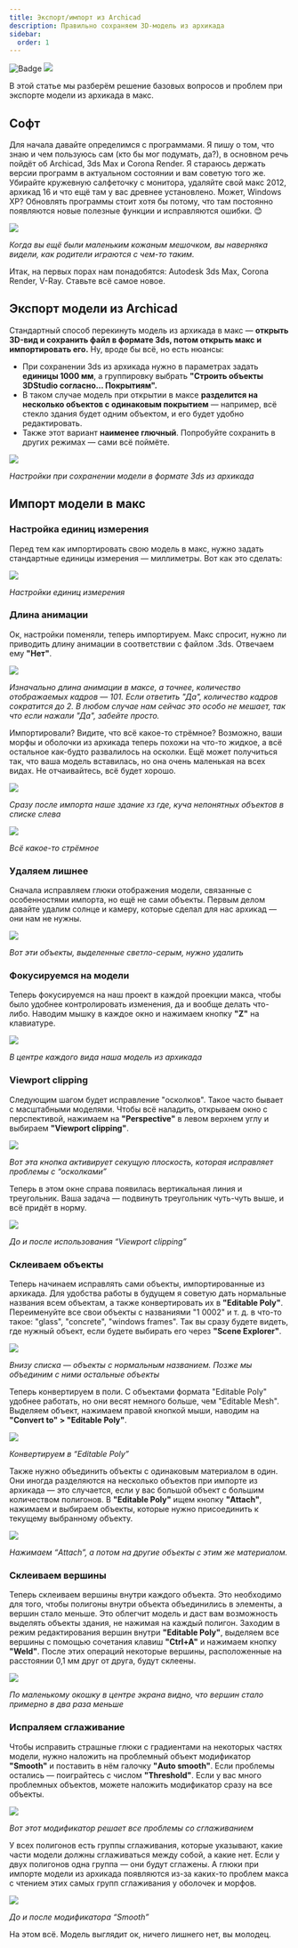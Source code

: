 ```yaml
---
title: Экспорт/импорт из Archicad
description: Правильно сохраняем 3D-модель из архикада
sidebar:
  order: 1
---
```

![Badge](https://hitscounter.dev/api/hit?url=https%3A%2F%2Fstreletskiy.com%2Farchviz%2Fexport-import%2F&label=&icon=eye&color=%233d50f5)
![](/img/archviz/export-import/cover.jpg)

В этой статье мы разберём решение базовых вопросов и проблем при экспорте модели из архикада в макс.

## Софт

Для начала давайте определимся с программами. Я пишу о том, что знаю и чем пользуюсь сам (кто бы мог подумать, да?), в основном речь пойдёт об Archicad, 3ds Max и Corona Render. 
Я стараюсь держать версии программ в актуальном состоянии и вам советую того же. Убирайте кружевную салфеточку с монитора, удаляйте свой макс 2012, архикад 16 и что ещё там у вас древнее установлено. 
Может, Windows XP? Обновлять программы стоит хотя бы потому, что там постоянно появляются новые полезные функции и исправляются ошибки. 😊

[![](/img/archviz/export-import/001.jpg)](https://ru.wikipedia.org/wiki/Midnight_Commander)

_Когда вы ещё были маленьким кожаным мешочком, вы наверняка видели, как родители играются с чем-то таким._

Итак, на первых порах нам понадобятся: Autodesk 3ds Max, Corona Render, V-Ray. Ставьте всё самое новое.

## Экспорт модели из Archicad

Стандартный способ перекинуть модель из архикада в макс — **открыть 3D-вид и сохранить файл в формате 3ds, потом открыть макс и импортировать его.** Ну, вроде бы всё, но есть нюансы:

- При сохранении 3ds из архикада нужно в параметрах задать **единицы 1000 мм**, а группировку выбрать **"Строить объекты 3DStudio согласно… Покрытиям".**  
- В таком случае модель при открытии в максе **разделится на несколько объектов с одинаковым покрытием** — например, всё стекло здания будет одним объектом, и его будет удобно редактировать.  
- Также этот вариант **наименее глючный**. Попробуйте сохранить в других режимах — сами всё поймёте.


![](/img/archviz/export-import/002.jpg)

_Настройки при сохранении модели в формате 3ds из архикада_

## Импорт модели в макс

### Настройка единиц измерения

Перед тем как импортировать свою модель в макс, нужно задать стандартные единицы измерения — миллиметры. Вот как это сделать:

![](/img/archviz/export-import/003.jpg)

_Настройки единиц измерения_

### Длина анимации

Ок, настройки поменяли, теперь импортируем. Макс спросит, нужно ли приводить длину анимации в соответствии с файлом .3ds. Отвечаем ему **"Нет"**.

![](/img/archviz/export-import/004.jpg)

_Изначально длина анимации в максе, а точнее, количество отображаемых кадров — 101. Если ответить "Да", количество кадров сократится до 2. 
В любом случае нам сейчас это особо не мешает, так что если нажали "Да", забейте просто._

Импортировали? Видите, что всё какое-то стрёмное? Возможно, ваши морфы и оболочки из архикада теперь похожи на что-то жидкое, а всё остальное как-будто развалилось на осколки. 
Ещё может получиться так, что ваша модель вставилась, но она очень маленькая на всех видах. Не отчаивайтесь, всё будет хорошо.

[![](/img/archviz/export-import/005.jpg)](/img/archviz/export-import/005.jpg)

_Сразу после импорта наше здание хз где, куча непонятных объектов в списке слева_

[![](/img/archviz/export-import/006.jpg)](/img/archviz/export-import/006.jpg)

_Всё какое-то стрёмное_

### Удаляем лишнее

Сначала исправляем глюки отображения модели, связанные с особенностями импорта, но ещё не сами объекты. Первым делом давайте удалим солнце и камеру, которые сделал для нас архикад — они нам не нужны.

[![](/img/archviz/export-import/007.jpg)](/img/archviz/export-import/007.jpg)

_Вот эти объекты, выделенные светло-серым, нужно удалить_

### Фокусируемся на модели

Теперь фокусируемся на наш проект в каждой проекции макса, чтобы было удобнее контролировать изменения, да и вообще делать что-либо. Наводим мышку в каждое окно и нажимаем кнопку **"Z"** на клавиатуре.

[![](/img/archviz/export-import/008.jpg)](/img/archviz/export-import/008.jpg)

_В центре каждого вида наша модель из архикада_

### Viewport clipping

Следующим шагом будет исправление "осколков". Такое часто бывает с масштабными моделями. 
Чтобы всё наладить, открываем окно с перспективой, нажимаем на **"Perspective"** в левом верхнем углу и выбираем **"Viewport clipping"**.

[![](/img/archviz/export-import/009.jpg)](/img/archviz/export-import/009.jpg)

_Вот эта кнопка активирует секущую плоскость, которая исправляет проблемы с “осколками”_

Теперь в этом окне справа появилась вертикальная линия и треугольник. Ваша задача — подвинуть треугольник чуть-чуть выше, и всё придёт в норму.

[![](/img/archviz/export-import/010.jpg)](/img/archviz/export-import/010.jpg)

_До и после использования “Viewport clipping”_

### Склеиваем объекты

Теперь начинаем исправлять сами объекты, импортированные из архикада. Для удобства работы в будущем я советую дать нормальные названия всем объектам, а также конвертировать их в **"Editable Poly"**. 
Переименуйте все свои объекты с названиями "1 0002" и т. д. в что-то такое: "glass", "concrete", "windows frames". Так вы сразу будете видеть, где нужный объект, если будете выбирать его через **"Scene Explorer"**.

[![](/img/archviz/export-import/011.jpg)](/img/archviz/export-import/011.jpg)

_Внизу списка — объекты с нормальным названием. Позже мы объединим с ними остальные объекты_

Теперь конвертируем в поли. С объектами формата "Editable Poly" удобнее работать, но они весят немного больше, чем "Editable Mesh". 
Выделяем объект, нажимаем правой кнопкой мыши, наводим на **"Convert to" > "Editable Poly"**.

[![](/img/archviz/export-import/012.jpg)](/img/archviz/export-import/012.jpg)

_Конвертируем в “Editable Poly”_

Также нужно объединить объекты с одинаковым материалом в один. Они иногда разделяются на несколько объектов при импорте из архикада — это случается, если у вас большой объект с большим количеством полигонов. 
В **"Editable Poly"** ищем кнопку **"Attach"**, нажимаем и выбираем объекты, которые нужно присоединить к текущему выбранному объекту.

[![](/img/archviz/export-import/013.jpg)](/img/archviz/export-import/013.jpg)

_Нажимаем “Attach”, а потом на другие объекты с этим же материалом._

### Склеиваем вершины

Теперь склеиваем вершины внутри каждого объекта. Это необходимо для того, чтобы полигоны внутри объекта объединились в элементы, а вершин стало меньше. 
Это облегчит модель и даст вам возможность выделять объекты здания, не нажимая на каждый полигон. 
Заходим в режим редактирования вершин внутри **"Editable Poly"**, выделяем все вершины с помощью сочетания клавиш **"Ctrl+A"** и нажимаем кнопку **"Weld"**. 
После этих операций некоторые вершины, расположенные на расстоянии 0,1 мм друг от друга, будут склеены.

[![](/img/archviz/export-import/014.jpg)](/img/archviz/export-import/014.jpg)

_По маленькому окошку в центре экрана видно, что вершин стало примерно в два раза меньше_

### Испраляем сглаживание

Чтобы исправить страшные глюки с градиентами на некоторых частях модели, нужно наложить на проблемный объект модификатор **"Smooth"** и поставить в нём галочку **"Auto smooth"**. 
Если проблемы остались — поиграйтесь с числом **"Threshold"**. Если у вас много проблемных объектов, можете наложить модификатор сразу на все объекты.

[![](/img/archviz/export-import/015.jpg)](/img/archviz/export-import/015.jpg)

_Вот этот модификатор решает все проблемы со сглаживанием_

У всех полигонов есть группы сглаживания, которые указывают, какие части модели должны сглаживаться между собой, а какие нет. 
Если у двух полигонов одна группа — они будут сглажены. 
А глюки при импорте модели из архикада появляются из-за каких-то проблем макса с чтением этих самых групп сглаживания у оболочек и морфов.

[![](/img/archviz/export-import/016.jpg)](/img/archviz/export-import/016.jpg)

_До и после модификатора “Smooth”_

На этом всё. Модель выглядит ок, ничего лишнего нет, вы молодец.